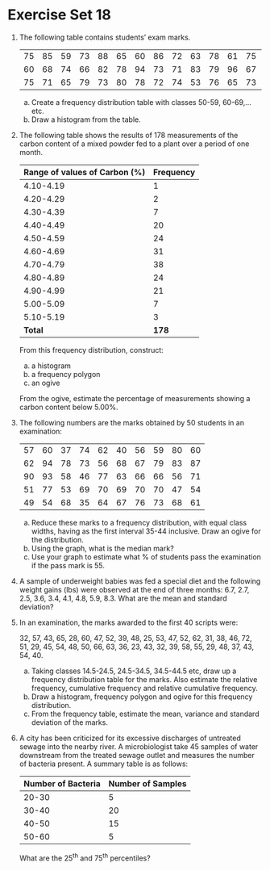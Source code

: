 # Exercise Set 18 {-}

1. The following table contains students' exam marks.

    |   |   |   |   |   |   |   |   |   |   |   |   |   |   |   |   |
    |---|---|---|---|---|---|---|---|---|---|---|---|---|---|---|---|
    |75|85|59|73|88|65|60|86|72|63|78|61|75|78|74|67|
    |60|68|74|66|82|78|94|73|71|83|79|96|67|62|75|81|
    |75|71|65|79|73|80|78|72|74|53|76|65|73|67|72|63|

    a. Create a frequency distribution table with classes 50-59, 60-69,... etc.
    a. Draw a histogram from the table.


1. The following table shows the results of 178 measurements of the carbon content of a mixed powder fed to a plant over a period of one month.

    |Range of values of Carbon (%)| Frequency|
    |---|---|
    |4.10-4.19 |1|
    |4.20-4.29 |2|
    |4.30-4.39 |7|
    |4.40-4.49 |20|
    |4.50-4.59 |24|
    |4.60-4.69 |31|
    |4.70-4.79 |38|
    |4.80-4.89 |24|
    |4.90-4.99 |21|
    |5.00-5.09 |7|
    |5.10-5.19 |3|
    |**Total** |**178**|

    From this frequency distribution, construct:
    a. a histogram
    a. a frequency polygon
    a. an ogive

    From the ogive, estimate the percentage of measurements showing a carbon content below 5.00%.

1. The following numbers are the marks obtained by 50 students in an
examination:

    |   |   |   |   |   |   |   |   |   |   |
    |---|---|---|---|---|---|---|---|---|---|
    | 57| 60| 37| 74| 62| 40| 56| 59| 80| 60|
    | 62| 94| 78| 73| 56| 68| 67| 79| 83| 87|
    | 90| 93| 58| 46| 77| 63| 66| 66| 56| 71|
    | 51| 77| 53| 69| 70| 69| 70| 70| 47| 54|
    | 49| 54| 68| 35| 64| 67| 76| 73| 68| 61|

    a. Reduce these marks to a frequency distribution, with equal class widths, having as the first interval 35-44 inclusive. Draw an ogive for the distribution.
    a. Using the graph, what is the median mark?
    c. Use your graph to estimate what % of students pass the examination if the pass mark is 55. 

1. A sample of underweight babies was fed a special diet and the following weight gains (lbs) were observed at the end of three months: 6.7, 2.7, 2.5, 3.6, 3.4, 4.1, 4.8, 5.9, 8.3. What are the mean and standard deviation?

1.  In an examination, the marks awarded to the first 40 scripts were:

    32, 57, 43, 65, 28, 60, 47, 52, 39, 48, 25, 53, 47, 52, 62, 31, 38, 46, 72, 51, 29, 45, 54, 48, 50, 66, 63, 36, 23, 43, 32, 39, 58, 55, 29, 48, 37, 43, 54, 40.

    a. Taking classes 14.5-24.5, 24.5-34.5, 34.5-44.5 etc, draw up a frequency distribution table for the marks. Also estimate the relative frequency, cumulative frequency and relative cumulative frequency.
    a. Draw a histogram, frequency polygon and ogive for this frequency distribution.
    a. From the frequency table, estimate the mean, variance and standard deviation of the marks.

1. A city has been criticized for its excessive discharges of untreated sewage into the nearby river. A microbiologist take 45 samples of water downstream from the treated sewage outlet and measures the number of bacteria present. A summary table is as follows:

    | Number of Bacteria | Number of Samples |
    |---|---|
    |20-30| 5|
    |30-40|20|
    |40-50|15|
    |50-60| 5|

    What are the $25^{\text{th}}$ and $75^{\text{th}}$ percentiles?